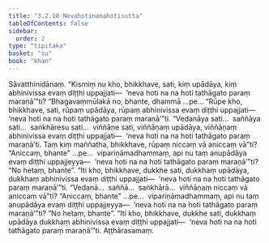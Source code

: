 ```yaml
---
title: "3.2.18 Nevahotinanahotisutta"
tableOfContents: false
sidebar:
  order: 2
type: "tipitaka"
basket: "su"
book: "khan"
---
```



<DynamicBreadcrumb />

<Division number="241" book="khan" bookNo="13" page="179">

<Paragraph number="986" book="khan">
Sāvatthinidānaṃ. “Kismiṃ nu kho, bhikkhave, sati, kiṃ upādāya, kiṃ abhinivissa evaṃ diṭṭhi uppajjati—  ‘neva hoti na na hoti tathāgato paraṃ maraṇā’”ti? “Bhagavaṃmūlakā no, bhante, dhammā …pe…
</Paragraph>

<Paragraph number="987" book="khan">
“Rūpe kho, bhikkhave, sati, rūpaṃ upādāya, rūpaṃ abhinivissa evaṃ diṭṭhi uppajjati—  ‘neva hoti na na hoti tathāgato paraṃ maraṇā’”ti. “Vedanāya sati…  saññāya sati…  saṅkhāresu sati…  viññāṇe sati, viññāṇaṃ upādāya, viññāṇaṃ abhinivissa evaṃ diṭṭhi uppajjati—  ‘neva hoti na na hoti tathāgato paraṃ maraṇā’ti.
</Paragraph>

<Paragraph number="988" book="khan">
Taṃ kiṃ maññatha, bhikkhave, rūpaṃ niccaṃ vā aniccaṃ vā”ti? “Aniccaṃ, bhante” …pe…  vipariṇāmadhammaṃ, api nu taṃ anupādāya evaṃ diṭṭhi uppajjeyya—  ‘neva hoti na na hoti tathāgato paraṃ maraṇā’”ti? “No hetaṃ, bhante”. “Iti kho, bhikkhave, dukkhe sati, dukkhaṃ upādāya, dukkhaṃ abhinivissa evaṃ diṭṭhi uppajjati—  ‘neva hoti na na hoti tathāgato paraṃ maraṇā’”ti. “Vedanā…  saññā…  saṅkhārā…  viññāṇaṃ niccaṃ vā aniccaṃ vā”ti? “Aniccaṃ, bhante” …pe…  vipariṇāmadhammaṃ, api nu taṃ anupādāya evaṃ diṭṭhi uppajjeyya—  ‘neva hoti na na hoti tathāgato paraṃ maraṇā’”ti? “No hetaṃ, bhante”. “Iti kho, bhikkhave, dukkhe sati, dukkhaṃ upādāya dukkhaṃ abhinivissa evaṃ diṭṭhi uppajjati—  ‘neva hoti na na hoti tathāgato paraṃ maraṇā’”ti.

</Paragraph>
</Division>

<Paragraph number="989" type="center" book="khan">
Aṭṭhārasamaṃ.
</Paragraph>